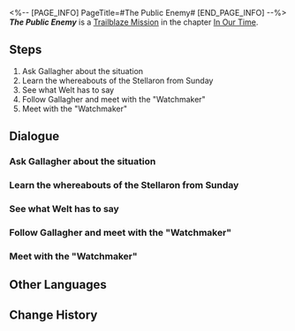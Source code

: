 <%-- [PAGE_INFO]
PageTitle=#The Public Enemy#
[END_PAGE_INFO] --%>
{{Stub|Dialogue.}}
{{Mission Infobox
|id            = 1032501
|title         = 
|image         = {{subst:void|<!--$UPLOAD:<<SpriteOutput/Chronicle/1032501_f.png>-<Mission The Public Enemy Stelle.png>-<Fate's Atlas Images>>-->}}{{subst:void|<!--$UPLOAD:<<SpriteOutput/Chronicle/1032501_m.png>-<Mission The Public Enemy Caelus.png>-<Fate's Atlas Images>>-->}}
<gallery>
Mission The Public Enemy Stelle.png|Stelle
Mission The Public Enemy Caelus.png|Caelus
</gallery>
|type          = Trailblaze
|event_name    = 
|chapter       = In Our Time
|requirements  = [[Trailblaze Mission]] ''[[Small Town Grotesque]]'' completed
|summary       = The History Fictionologist Gallagher gathers everyone and explains the truth behind the sweet dream's collapse: There is indeed a traitor in The Family, and they have long used a Stellaron's power to control the Dreamscape, with preparations made to exploit the coming Charmony Festival and overthrow Penacony. With everyone aligned on how to handle the Stellaron, the Watchmaker &mdash; a former Nameless called Mikhail &mdash; has also bequeathed a valuable inheritance to the Crew. But just as you are prepared to receive this gift, you discover that the legacy is nowhere to be found.
|characters    = Firefly; Gallagher; Himeko; March 7th; Micah; Misha; Robin; Sunday; Trailblazer; Welt
|startLocation = [[Penacony]] - [[Dreamflux Reef]]
|world         = Penacony
|area          = Dreamflux Reef
|prev          = Small Town Grotesque
|next          = Bullet & Brain
|rewards       = Trailblaze EXP*600; Stellar Jade*80; Traveler's Guide*8; Lost Crystal*5; Clock Credits*300; "Omertà"*1 { text = "Omertà" }; Credit*80,000
}}
'''''The Public Enemy''''' is a [[Trailblaze Mission]] in the chapter [[In Our Time]].

==Steps==
# Ask Gallagher about the situation
# Learn the whereabouts of the Stellaron from Sunday
# See what Welt has to say
# Follow Gallagher and meet with the "Watchmaker"
# Meet with the "Watchmaker"

<!--
==Gameplay Notes==

--><!--
==Trial Character==

-->
==Dialogue==
{{Stub Dialogue}}

===Ask Gallagher about the situation{{subst:void|<!--103250101-->}}===
{{Mission Description|type=trailblaze|location=Dreamflux Reef|You originally thought you would just be meeting with the Express Crew, but the group you have now amassed is massive... Gallagher, Micah, Misha, Firefly, Robin, Sunday... And it seems that the person who led to the creation of this lively scene was precisely the seemingly indifferent Gallagher himself.<br />If this isn't just because he's lonely and wants to spend some time with everyone, then he must be secretly formulating some kind of shocking conspiracy... Fortunately, he doesn't seem to bear you any ill will. Perhaps you will be able to grasp the full picture of your surrounding situation peacefully.}}
{{Dialogue Start}}
:{{tx}}
{{Dialogue End}}

===Learn the whereabouts of the Stellaron from Sunday{{subst:void|<!--103250103-->}}===
{{Mission Description|type=trailblaze|location=Dreamflux Reef|update|You originally thought you would just be meeting with the Express Crew, but the group you have now amassed is massive... Gallagher, Micah, Misha, Firefly, Robin, Sunday... And, it seems that the person that led to the creation of this lively scene was precisely the seemingly indifferent Gallagher himself.<br />He shares the true nature of the Planet of Festivities with the Express Crew: It is a deliberate and controlled Stellaron disaster. However, as for the current location of the Stellaron, he cannot be sure... Now, all you can do is hope that the seemingly rebellious Family leader, Sunday, will cooperate with your work.}}
{{Dialogue Start}}
:{{tx}}
{{Dialogue End}}

===See what Welt has to say{{subst:void|<!--103250104-->}}===
{{Mission Description|type=trailblaze|location=Dreamflux Reef|update|All related parties present have reached a consensus to eliminate the Stellaron. The righteous and upstanding Halovian siblings have even expressed willingness to utilize their identities to seek out a resolution from inside The Family itself.<br />Though things seem to be developing satisfactorily, Welt still has some doubts... Go and see his views on the matter.}}
{{Dialogue Start}}
:{{tx}}
{{Dialogue End}}

===Follow Gallagher and meet with the "Watchmaker"{{subst:void|<!--103250105-->}}===
{{Mission Description|type=trailblaze|location=Dreamflux Reef|update|Welt points out the severity of the situation and how one must always be prepared for the worst-case scenario. In an effort to avert the unthinkable, he bids a solemn farewell to everyone before throwing himself into the fray by accompanying the Halovian siblings on their journey to open negotiations with the Dreammaster. This leaves you to continue searching for other ways to avert the situation. To this end, Gallagher finally becomes willing to reveal the whole truth... Due to his innate distrust of The Family, he had not previously exposed everything regarding the "Watchmaker."<br />Gallagher explains that the "Watchmaker" seems to have left behind a precious inheritance for the Astral Express... And that this inheritance could perhaps be the key to sealing the Stellaron.}}
{{Dialogue Start}}
:{{tx}}
{{Dialogue End}}

===Meet with the "Watchmaker"{{subst:void|<!--103250107-->}}===
{{Dialogue Start}}
:{{tx}}
{{Dialogue End}}

==Other Languages==
{{Other Languages
|en   = The Public Enemy
|zhs  = 国民公敌
|zht  = 國民公敵
|ja   = 民たちの敵
|ko   = 공공의 적
|es   = Enemigo público
|fr   = L'ennemi public
|ru   = Враг государства
|th   = ศัตรูของมวลชน
|vi   = Kẻ Thù Chung
|de   = Der Staatsfeind
|id   = Musuh Publik
|pt   = O Inimigo Público
}}

==Change History==
{{Change History|2.2}}
